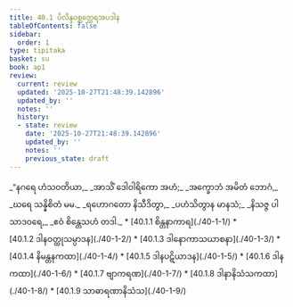 ```yaml
---
title: 40.1 ပိလိန္ဒဝစ္ဆတ္ထေရအပဒါန
tableOfContents: false
sidebar:
  order: 1
type: tipitaka
basket: su
book: ap1
review:
  current: review
  updated: '2025-10-27T21:48:39.142896'
  updated_by: ''
  notes: ''
  history:
  - state: review
    date: '2025-10-27T21:48:39.142896'
    updated_by: ''
    notes: ''
    previous_state: draft
---
```



<ReviewStatus review={frontmatter.review} showDetails={true} />

<HypothesisAnnotation frontmatter={frontmatter} />

<DynamicBreadcrumb />

<Division number="1" book="ap1" e="ch" v="20" p="351">

<Paragraph number="4298" type="verses" book="ap1">
_“နဂရေ ဟံသဝတိယာ,_  
_အာသိံ ဒေါဝါရိကော အဟံ;_  
_အက္ခောဘံ အမိတံ ဘောဂံ,_  
_ဃရေ သန္နိစိတံ မမ._  



</Paragraph>

</Division>
<Division number="2" book="ap1" e="ch" v="20" p="351">

<Paragraph number="4299" type="verses" book="ap1">
_ရဟောဂတော နိသီဒိတွာ,_  
_ပဟံသိတွာန မာနသံ;_  
_နိသဇ္ဇ ပါသာဒဝရေ,_  
_ဧဝံ စိန္တေသဟံ တဒါ._  


</Paragraph>
</Division>

<TableOfContents book="ap1" section="40.1">
* [40.1.1 စိန္တနာကာရ](./40-1-1/)
* [40.1.2 ဒါနဝတ္ထုသမ္ပာဒန](./40-1-2/)
* [40.1.3 ဒါနောကာသယာစနာ](./40-1-3/)
* [40.1.4 နိမန္တနကထာ](./40-1-4/)
* [40.1.5 ဒါနပဋိယာဒန](./40-1-5/)
* [40.1.6 ဒါနကထာ](./40-1-6/)
* [40.1.7 ဗျာကရဏ](./40-1-7/)
* [40.1.8 ဒါနာနိသံသကထာ](./40-1-8/)
* [40.1.9 သာဓာရဏာနိသံသ](./40-1-9/)
</TableOfContents>